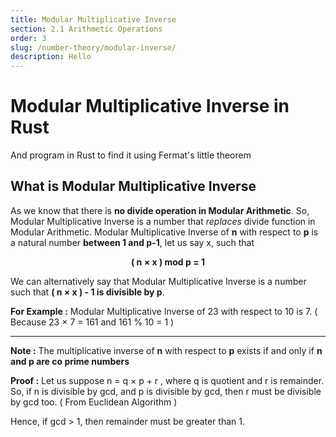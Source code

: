```yaml
---
title: Modular Multiplicative Inverse
section: 2.1 Arithmetic Operations
order: 3
slug: /number-theory/modular-inverse/
description: Hello
---
```


# Modular Multiplicative Inverse in Rust
And program in Rust to find it using Fermat's little theorem

## What is Modular Multiplicative Inverse

As we know that there is **no divide operation in Modular Arithmetic**. So, Modular Multiplicative Inverse is a number that *replaces* divide function  in Modular Arithmetic.
Modular Multiplicative Inverse of **n** with respect to **p** is a natural number **between 1 and p-1**, let us say x, such that

<center> <b> ( n × x )  mod p = 1 </b> </center>

We can alternatively say that Modular Multiplicative Inverse is a number such that **( n × x ) - 1 is divisible by p**.

**For Example :** Modular Multiplicative Inverse of 23 with respect to 10 is 7. ( Because 23 × 7 = 161 and 161 % 10 = 1 )

<hr />

**Note :** The multiplicative inverse of  **n** with respect to **p** exists if and only if **n and p are co prime numbers**

**Proof :** Let us suppose n = q × p + r , where q is quotient and r is remainder. So, if n is divisible by gcd, and p is divisible by gcd, then r must be divisible by gcd too. ( From Euclidean Algorithm )

Hence, if gcd > 1, then remainder must be greater than 1.

